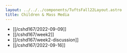 ```yaml
---
layout: ../../../components/TuftsFall22Layout.astro
title: Children & Mass Media
---
```


- [[/cshd167/2022-09-09]]
- [[/cshd167/week2]]
- [[/cshd167/week2-discussion]]
- [[/cshd167/2022-09-16]]